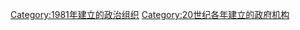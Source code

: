 {{Cat topic in year|topic=建立政府機構|year=1981}}

[[Category:1981年建立的政治组织|Category:1981年建立的政治组织]]
[[Category:20世纪各年建立的政府机构|Category:20世纪各年建立的政府机构]]